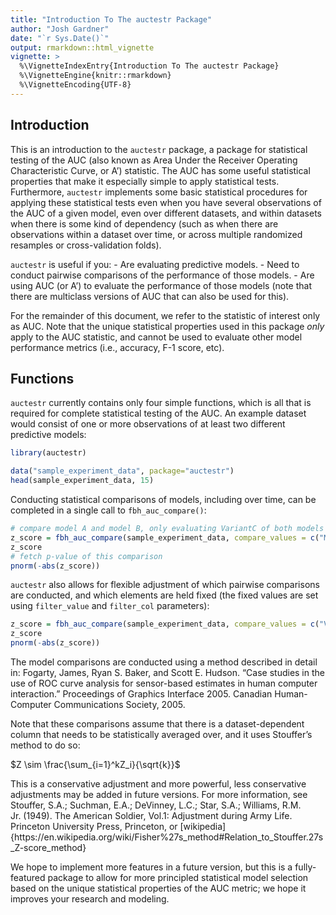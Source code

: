 ```yaml
---
title: "Introduction To The auctestr Package"
author: "Josh Gardner"
date: "`r Sys.Date()`"
output: rmarkdown::html_vignette
vignette: >
  %\VignetteIndexEntry{Introduction To The auctestr Package}
  %\VignetteEngine{knitr::rmarkdown}
  %\VignetteEncoding{UTF-8}
---
```

## Introduction 

This is an introduction to the `auctestr` package, a package for statistical testing of the AUC (also known as Area Under the Receiver Operating Characteristic Curve, or A') statistic. The AUC has some useful statistical properties that make it especially simple to apply statistical tests. Furthermore, `auctestr` implements some basic statistical procedures for applying these statistical tests even when you have several observations of the AUC of a given model, even over different datasets, and within datasets when there is some kind of dependency (such as when there are observations within a dataset over time, or across multiple randomized resamples or cross-validation folds).

`auctestr` is useful if you:
- Are evaluating predictive models.
- Need to conduct pairwise comparisons of the performance of those models.
- Are using AUC (or A') to evaluate the performance of those models (note that there are multiclass versions of AUC that can also be used for this).

For the remainder of this document, we refer to the statistic of interest only as AUC. Note that the unique statistical properties used in this package *only* apply to the AUC statistic, and cannot be used to evaluate other model performance metrics (i.e., accuracy, F-1 score, etc). 

## Functions

`auctestr` currently contains only four simple functions, which is all that is required for complete statistical testing of the AUC. An example dataset would consist of one or more observations of at least two different predictive models:

```r
library(auctestr)
```


```r
data("sample_experiment_data", package="auctestr")
head(sample_experiment_data, 15)
```

Conducting statistical comparisons of models, including over time, can be completed in a single call to `fbh_auc_compare()`:

```r
# compare model A and model B, only evaluating VariantC of both models
z_score = fbh_auc_compare(sample_experiment_data, compare_values = c("ModelA", "ModelB"), filter_value = c("VariantC"), time_col = "time", outcome_col = "auc", compare_col = "model_id", over_col = "dataset", filter_col = "model_variant")
z_score
# fetch p-value of this comparison
pnorm(-abs(z_score))
```

`auctestr` also allows for flexible adjustment of which pairwise comparisons are conducted, and which elements are held fixed (the fixed values are set using `filter_value` and `filter_col` parameters):

```r
z_score = fbh_auc_compare(sample_experiment_data, compare_values = c("VariantA", "VariantB"), filter_value = c("ModelC"), time_col = "time", outcome_col = "auc", compare_col = "model_variant", over_col = "dataset", filter_col = "model_id")
z_score
pnorm(-abs(z_score))
```


The model comparisons are conducted using a method described in detail in: Fogarty, James, Ryan S. Baker, and Scott E. Hudson. "Case studies in the use of ROC curve analysis for sensor-based estimates in human computer interaction." Proceedings of Graphics Interface 2005. Canadian Human-Computer Communications Society, 2005.

Note that these comparisons assume that there is a dataset-dependent column that needs to be statistically averaged over, and it uses Stouffer's method to do so:

$Z \sim \frac{\sum_{i=1}^kZ_i}{\sqrt{k}}$

This is a conservative adjustment and more powerful, less conservative adjustments may be added in future versions. For more information, see Stouffer, S.A.; Suchman, E.A.; DeVinney, L.C.; Star, S.A.; Williams, R.M. Jr. (1949). The American Soldier, Vol.1: Adjustment during Army Life. Princeton University Press, Princeton, or [wikipedia]{https://en.wikipedia.org/wiki/Fisher%27s_method#Relation_to_Stouffer.27s_Z-score_method}

We hope to implement more features in a future version, but this is a fully-featured package to allow for more principled statistical model selection based on the unique statistical properties of the AUC metric; we hope it improves your research and modeling.
